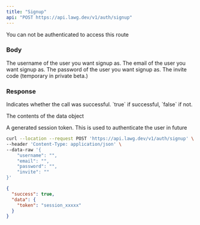 ```yaml
---
title: "Signup"
api: "POST https://api.lawg.dev/v1/auth/signup"
---
```


<Warning>You can not be authenticated to access this route</Warning>

### Body

<ParamField body="username" type="string" required>
  The username of the user you want signup as.
</ParamField>

<ParamField body="email" type="string" required>
  The email of the user you want signup as.
</ParamField>

<ParamField body="password" type="string" required>
  The password of the user you want signup as.
</ParamField>

<ParamField body="invite" type="string" required>
  The invite code (temporary in private beta.)
</ParamField>

### Response

<ResponseField name="success" type="boolean">
  Indicates whether the call was successful. `true` if successful, `false` if
  not.
</ResponseField>

<ResponseField name="data" type="object">

The contents of the data object

<Expandable title="Toggle object">

<ResponseField name="token" type="string">
  A generated session token. This is used to authenticate the user in future
</ResponseField>

</Expandable>

</ResponseField>

<RequestExample>

```bash Example Request
curl --location --request POST 'https://api.lawg.dev/v1/auth/signup' \
--header 'Content-Type: application/json' \
--data-raw '{
    "username": "",
    "email": "",
    "password": "",
    "invite": ""
}'
```

</RequestExample>

<ResponseExample>

```json Response
{
  "success": true,
  "data": {
    "token": "session_xxxxx"
  }
}
```

</ResponseExample>
